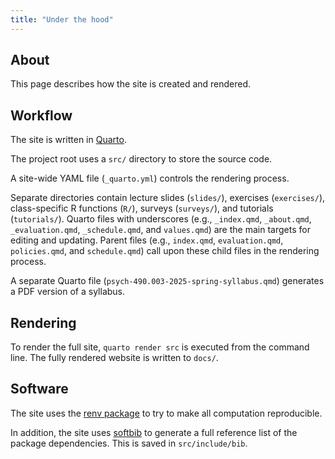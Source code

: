 ```yaml
---
title: "Under the hood"
---
```


## About

This page describes how the site is created and rendered.

## Workflow

The site is written in [Quarto](https://quarto.org).

The project root uses a `src/` directory to store the source code.

A site-wide YAML file (`_quarto.yml`) controls the rendering process.

Separate directories contain lecture slides (`slides/`), exercises (`exercises/`), class-specific R functions (`R/`), surveys (`surveys/`), and tutorials (`tutorials/`).
Quarto files with underscores (e.g., `_index.qmd`, `_about.qmd`, `_evaluation.qmd`, `_schedule.qmd`, and `values.qmd`) are the main targets for editing and updating.
Parent files (e.g., `index.qmd`, `evaluation.qmd`, `policies.qmd`, and `schedule.qmd`) call upon these child files in the rendering process.

A separate Quarto file (`psych-490.003-2025-spring-syllabus.qmd`) generates a PDF version of a syllabus.

## Rendering

To render the full site, `quarto render src` is executed from the command line.
The fully rendered website is written to `docs/`.

## Software

The site uses the [renv package](https://rstudio.github.io/renv/articles/renv.html) to try to make all computation reproducible.

In addition, the site uses [softbib](https://cran.r-project.org/package=softbib) to generate a full reference list of the package dependencies.
This is saved in `src/include/bib`.
